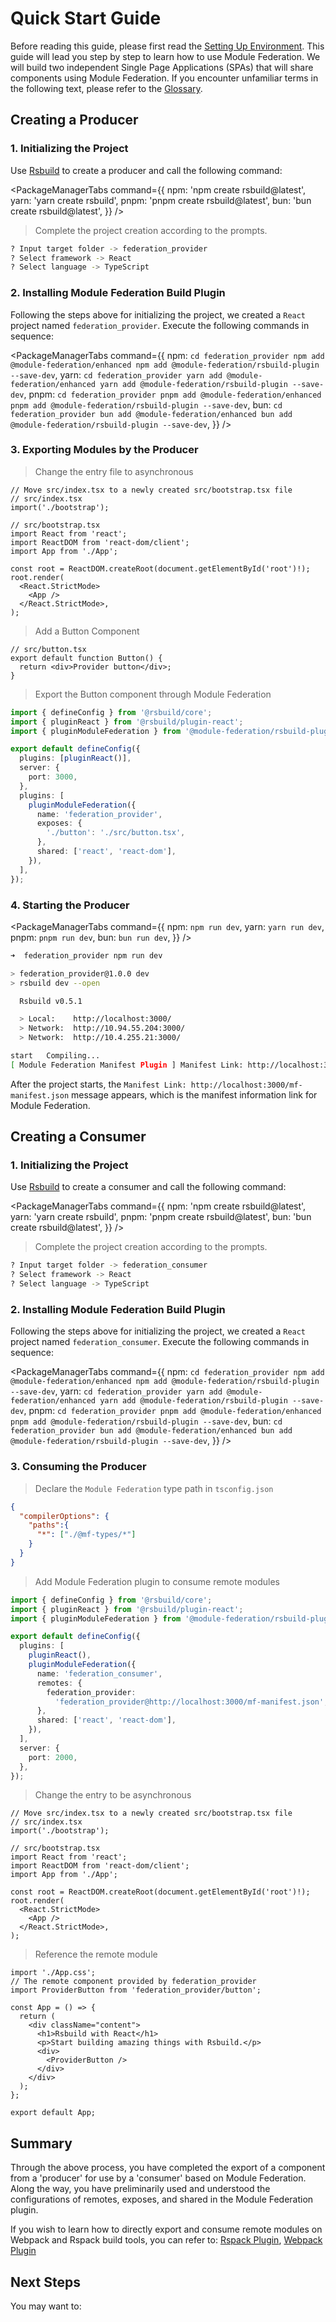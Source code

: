 # Quick Start Guide

Before reading this guide, please first read the [Setting Up Environment](./setting-up-env). This guide will lead you step by step to learn how to use Module Federation. We will build two independent Single Page Applications (SPAs) that will share components using Module Federation. If you encounter unfamiliar terms in the following text, please refer to the [Glossary](./glossary).

## Creating a Producer

### 1. Initializing the Project

Use [Rsbuild](https://rsbuild.dev/) to create a producer and call the following command:



<PackageManagerTabs
  command={{
    npm: 'npm create rsbuild@latest',
    yarn: 'yarn create rsbuild',
    pnpm: 'pnpm create rsbuild@latest',
    bun: 'bun create rsbuild@latest',
  }}
/>


> Complete the project creation according to the prompts.

```bash
? Input target folder -> federation_provider
? Select framework -> React
? Select language -> TypeScript
```

### 2. Installing Module Federation Build Plugin

Following the steps above for initializing the project, we created a `React` project named `federation_provider`. Execute the following commands in sequence:

<PackageManagerTabs
  command={{
    npm: `
cd federation_provider
npm add @module-federation/enhanced
npm add @module-federation/rsbuild-plugin --save-dev
    `,
    yarn: `
cd federation_provider
yarn add @module-federation/enhanced
yarn add @module-federation/rsbuild-plugin --save-dev
    `,
    pnpm: `
cd federation_provider
pnpm add @module-federation/enhanced
pnpm add @module-federation/rsbuild-plugin --save-dev
    `,
    bun: `
cd federation_provider
bun add @module-federation/enhanced
bun add @module-federation/rsbuild-plugin --save-dev
    `,
  }}
/>

### 3. Exporting Modules by the Producer

> Change the entry file to asynchronous


```tsx
// Move src/index.tsx to a newly created src/bootstrap.tsx file
// src/index.tsx
import('./bootstrap');

// src/bootstrap.tsx
import React from 'react';
import ReactDOM from 'react-dom/client';
import App from './App';

const root = ReactDOM.createRoot(document.getElementById('root')!);
root.render(
  <React.StrictMode>
    <App />
  </React.StrictMode>,
);
```

> Add a Button Component

```tsx
// src/button.tsx
export default function Button() {
  return <div>Provider button</div>;
}
```

> Export the Button component through Module Federation

```typescript title="rsbuild.config.ts"
import { defineConfig } from '@rsbuild/core';
import { pluginReact } from '@rsbuild/plugin-react';
import { pluginModuleFederation } from '@module-federation/rsbuild-plugin';

export default defineConfig({
  plugins: [pluginReact()],
  server: {
    port: 3000,
  },
  plugins: [
    pluginModuleFederation({
      name: 'federation_provider',
      exposes: {
        './button': './src/button.tsx',
      },
      shared: ['react', 'react-dom'],
    }),
  ],
});
```

### 4. Starting the Producer

<PackageManagerTabs
  command={{
    npm: `npm run dev`,
    yarn: `yarn run dev`,
    pnpm: `pnpm run dev`,
    bun: `bun run dev`,
  }}
/>

```zsh
➜  federation_provider npm run dev

> federation_provider@1.0.0 dev
> rsbuild dev --open

  Rsbuild v0.5.1

  > Local:    http://localhost:3000/
  > Network:  http://10.94.55.204:3000/
  > Network:  http://10.4.255.21:3000/

start   Compiling...
[ Module Federation Manifest Plugin ] Manifest Link: http://localhost:3000/mf-manifest.json
```

After the project starts, the `Manifest Link: http://localhost:3000/mf-manifest.json` message appears, which is the manifest information link for Module Federation.

## Creating a Consumer

### 1. Initializing the Project

Use [Rsbuild](https://rsbuild.dev/) to create a consumer and call the following command:

<PackageManagerTabs
  command={{
    npm: 'npm create rsbuild@latest',
    yarn: 'yarn create rsbuild',
    pnpm: 'pnpm create rsbuild@latest',
    bun: 'bun create rsbuild@latest',
  }}
/>


> Complete the project creation according to the prompts.

```bash
? Input target folder -> federation_consumer
? Select framework -> React
? Select language -> TypeScript
```

### 2. Installing Module Federation Build Plugin

Following the steps above for initializing the project, we created a `React` project named `federation_consumer`. Execute the following commands in sequence:

<PackageManagerTabs
  command={{
    npm: `
cd federation_provider
npm add @module-federation/enhanced
npm add @module-federation/rsbuild-plugin --save-dev
    `,
    yarn: `
cd federation_provider
yarn add @module-federation/enhanced
yarn add @module-federation/rsbuild-plugin --save-dev
    `,
    pnpm: `
cd federation_provider
pnpm add @module-federation/enhanced
pnpm add @module-federation/rsbuild-plugin --save-dev
    `,
    bun: `
cd federation_provider
bun add @module-federation/enhanced
bun add @module-federation/rsbuild-plugin --save-dev
    `,
  }}
/>


### 3. Consuming the Producer

> Declare the `Module Federation` type path in `tsconfig.json`

```json
{
  "compilerOptions": {
    "paths":{
      "*": ["./@mf-types/*"]
    }
  }
}
````


> Add Module Federation plugin to consume remote modules

```typescript title="rsbuild.config.ts"
import { defineConfig } from '@rsbuild/core';
import { pluginReact } from '@rsbuild/plugin-react';
import { pluginModuleFederation } from '@module-federation/rsbuild-plugin';

export default defineConfig({
  plugins: [
    pluginReact(),
    pluginModuleFederation({
      name: 'federation_consumer',
      remotes: {
        federation_provider:
          'federation_provider@http://localhost:3000/mf-manifest.json',
      },
      shared: ['react', 'react-dom'],
    }),
  ],
  server: {
    port: 2000,
  },
});
```

> Change the entry to be asynchronous

```tsx
// Move src/index.tsx to a newly created src/bootstrap.tsx file
// src/index.tsx
import('./bootstrap');

// src/bootstrap.tsx
import React from 'react';
import ReactDOM from 'react-dom/client';
import App from './App';

const root = ReactDOM.createRoot(document.getElementById('root')!);
root.render(
  <React.StrictMode>
    <App />
  </React.StrictMode>,
);
```

> Reference the remote module

```tsx
import './App.css';
// The remote component provided by federation_provider
import ProviderButton from 'federation_provider/button';

const App = () => {
  return (
    <div className="content">
      <h1>Rsbuild with React</h1>
      <p>Start building amazing things with Rsbuild.</p>
      <div>
        <ProviderButton />
      </div>
    </div>
  );
};

export default App;
```

## Summary

Through the above process, you have completed the export of a component from a 'producer' for use by a 'consumer' based on Module Federation. Along the way, you have preliminarily used and understood the configurations of remotes, exposes, and shared in the Module Federation plugin.

If you wish to learn how to directly export and consume remote modules on Webpack and Rspack build tools, you can refer to: [Rspack Plugin](../basic/rspack), [Webpack Plugin](../basic/webpack)

## Next Steps


You may want to:

<NextSteps>
  <Step
    href="/guide/start/features"
    title="Feature Navigation"
    description="Learn about all the features provided by Module Federation"
  />
  <Step
    href="/configure"
    title="Review Configuration"
    description="Learn how to configure Module Federation"
  />
  <Step
    href="/guide/start/glossary"
    title="Glossary of Terms"
    description="Understand the concepts related to Module Federation"
  />
</NextSteps>
